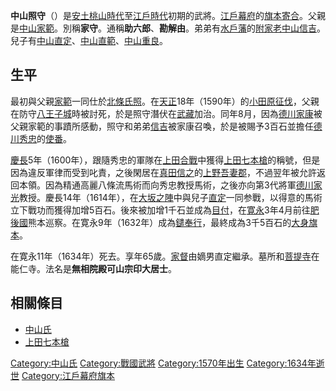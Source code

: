 {{japanese|japanese=中山 照守|kana=なかやま てるもり|romaji=Nakayama Terumori}}
'''中山照守'''（{{bd|1570年||1634年|2月20日|catIdx=T}}）是[[安土桃山時代|安土桃山時代]]至[[江戶時代|江戶時代]]初期的武將。[[江戶幕府|江戶幕府]]的[[旗本|旗本]][[寄合|寄合]]。父親是[[中山家範|中山家範]]。別稱'''家守'''。通稱'''助六郎'''、'''勘解由'''。弟弟有[[水戶藩|水戶藩]]的[[附家老|附家老]][[中山信吉|中山信吉]]。兒子有[[中山直定|中山直定]]、[[中山直範|中山直範]]、[[中山重良|中山重良]]。

== 生平 ==
最初與父親[[中山家範|家範]]一同仕於[[北條氏照|北條氏照]]。在[[天正_(日本)|天正]]18年（1590年）的[[小田原征伐|小田原征伐]]，父親在防守[[八王子城|八王子城]]時被討死，於是照守潛伏在[[武藏|武藏]]加治。同年8月，因為[[德川家康|德川家康]]被父親家範的事蹟所感動，照守和弟弟[[中山信吉|信吉]]被家康召喚，於是被賜予3百石並擔任[[德川秀忠|德川秀忠]]的[[使番|使番]]。

[[慶長|慶長]]5年（1600年），跟隨秀忠的軍隊在[[上田合戰|上田合戰]]中獲得[[上田七本槍|上田七本槍]]的稱號，但是因為違反軍律而受到叱責，之後閑居在[[真田信之|真田信之]]的[[上野|上野]][[吾妻郡|吾妻郡]]，不過翌年被允許返回本領。因為精通高麗八條流馬術而向秀忠教授馬術，之後亦向第3代將軍[[德川家光|德川家光]]教授。慶長14年（1614年），在[[大坂之陣|大坂之陣]]中與兒子[[中山直定|直定]]一同参戰，以得意的馬術立下戰功而獲得加增5百石。後來被加增1千石並成為[[目付|目付]]，在[[寛永|寛永]]3年4月前往[[肥後國|肥後國]]熊本巡察。在寛永9年（1632年）成為[[槍奉行|鑓奉行]]，最終成為3千5百石的[[大身旗本|大身旗本]]。

在寛永11年（1634年）死去。享年65歲。[[家督|家督]]由嫡男直定繼承。墓所和[[菩提寺|菩提寺]]在能仁寺。法名是'''無相院殿可山宗印大居士'''。

== 相關條目 ==
*[[中山氏|中山氏]]
*[[上田七本槍|上田七本槍]]

[[Category:中山氏|Category:中山氏]]
[[Category:戰國武將|Category:戰國武將]]
[[Category:1570年出生|Category:1570年出生]]
[[Category:1634年逝世|Category:1634年逝世]]
[[Category:江戶幕府旗本|Category:江戶幕府旗本]]